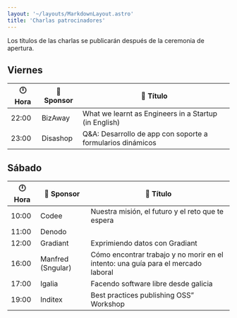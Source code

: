 ```yaml
---
layout: '~/layouts/MarkdownLayout.astro'
title: 'Charlas patrocinadores'
---
```


Los títulos de las charlas se publicarán después de la ceremonia de apertura.

## Viernes

| 🕛 Hora | 💼 Sponsor | 🎯 Título |
|---|---|---|
| 22:00 | BizAway | What we learnt as Engineers in a Startup (in English) |
| 23:00 | Disashop | Q&A: Desarrollo de app con soporte a formularios dinámicos |

## Sábado

| 🕛 Hora | 💼 Sponsor | 🎯 Título |
|---|---|---|
| 10:00 | Codee | Nuestra misión, el futuro y el reto que te espera |
| 11:00 | Denodo |  |
| 12:00 | Gradiant | Exprimiendo datos con Gradiant |
| 16:00 | Manfred (Sngular) | Cómo encontrar trabajo y no morir en el intento: una guía para el mercado laboral |
| 17:00 | Igalia | Facendo software libre desde galicia |
| 19:00 | Inditex | Best practices publishing OSS” Workshop |
